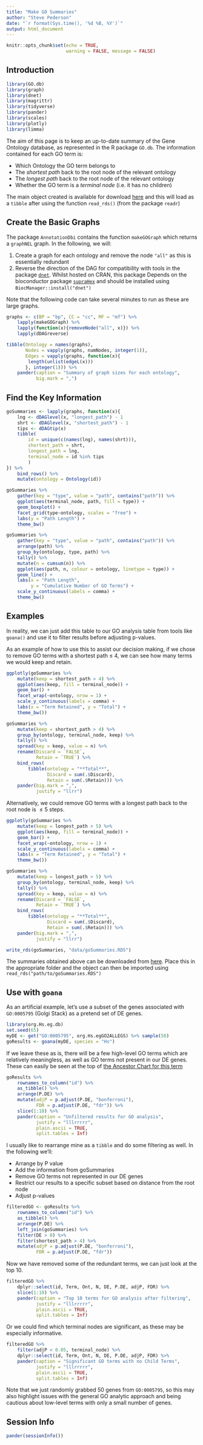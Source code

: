 ```yaml
---
title: "Make GO Summaries"
author: "Steve Pederson"
date: "`r format(Sys.time(), '%d %B, %Y')`"
output: html_document
---
```


```r
knitr::opts_chunk$set(echo = TRUE,
					  warning = FALSE, message = FALSE)
```

## Introduction

```r
library(GO.db)
library(graph)
library(dnet)
library(magrittr)
library(tidyverse)
library(pander)
library(scales)
library(plotly)
library(limma)
```

The aim of this page is to keep an up-to-date summary of the Gene Ontology database, as represented in the R package `GO.db`.
The information contained for each GO term is:

- Which Ontology the GO term belongs to
- The *shortest path* back to the root node of the relevant ontology
- The *longest path* back to the root node of the relevant ontology
- Whether the GO term is a *terminal node* (i.e. it has no children)

The main object created is available for download  [here](https://github.com/UofABioinformaticsHub/summaries2GO/data/goSummaries.RDS?raw=true) and this will load as a `tibble` after using the function `read_rds()` (from the package `readr`)

## Create the Basic Graphs

The package `AnnotationDbi` contains the function `makeGOGraph` which returns a `graphNEL` graph.
In the following, we will:

1. Create a graph for each ontology and remove the node `"all"` as this is essentially redundant
2. Reverse the direction of the DAG for compatibility with tools in the package [`dnet`](https://cran.r-project.org/web/packages/dnet/index.html). Whilst hosted on CRAN, this package Depends on the bioconductor package [`supraHex`](https://www.bioconductor.org/packages/release/bioc/html/supraHex.html) and should be installed using `BiocManager::install("dnet")`

Note that the following code can take several minutes to run as these are large graphs.

```r
graphs <- c(BP = "bp", CC = "cc", MF = "mf") %>%
	lapply(makeGOGraph) %>%
	lapply(function(x){removeNode("all", x)}) %>%
	lapply(dDAGreverse)
```

```r
tibble(Ontology = names(graphs),
	   Nodes = vapply(graphs, numNodes, integer(1)),
	   Edges = vapply(graphs, function(x){
	   	length(unlist(edgeL(x)))
	   }, integer(1))) %>%
	pander(caption = "Summary of graph sizes for each ontology",
		   big.mark = ",")
```


## Find the Key Information

```r
goSummaries <- lapply(graphs, function(x){
	lng <- dDAGlevel(x, "longest_path") - 1
	shrt <- dDAGlevel(x, "shortest_path") - 1
	tips <- dDAGtip(x)
	tibble(
		id = unique(c(names(lng), names(shrt))),
		shortest_path = shrt,
		longest_path = lng,
		terminal_node = id %in% tips
		)
}) %>%
	bind_rows() %>%
	mutate(ontology = Ontology(id))
```

```r
goSummaries %>%
	gather(key = "type", value = "path", contains("path")) %>%
	ggplot(aes(terminal_node, path, fill = type)) +
	geom_boxplot() +
	facet_grid(type~ontology, scales = "free") +
	labs(y = "Path Length") +
	theme_bw()
```

```r
goSummaries %>%
	gather(key = "type", value = "path", contains("path")) %>%
	arrange(path) %>%
	group_by(ontology, type, path) %>%
	tally() %>%
	mutate(n = cumsum(n)) %>%
	ggplot(aes(path, n, colour = ontology, linetype = type)) +
	geom_line() +
	labs(x = "Path Length",
		 y = "Cumulative Number of GO Terms") +
	scale_y_continuous(labels = comma) +
	theme_bw()
```

## Examples

In reality, we can just add this table to our GO analysis table from tools like `goana()` and use it to filter results before adjusting p-values.

As an example of how to use this to assist our decision making, if we chose to remove GO terms with a shortest path $\leq$ 4, we can see how many terms we would keep and retain.

```r
ggplotly(goSummaries %>%
	mutate(keep = shortest_path > 4) %>%
	ggplot(aes(keep, fill = terminal_node)) +
	geom_bar() +
	facet_wrap(~ontology, nrow = 1) +
	scale_y_continuous(labels = comma) +
	labs(x = "Term Retained", y = "Total") +
	theme_bw())
```

```r
goSummaries %>%
	mutate(keep = shortest_path > 4) %>%
	group_by(ontology, terminal_node, keep) %>%
	tally() %>%
	spread(key = keep, value = n) %>%
	rename(Discard = `FALSE`,
		   Retain = `TRUE`) %>%
	bind_rows(
		tibble(ontology = "**Total**",
			   Discard = sum(.$Discard),
			   Retain = sum(.$Retain))) %>%
	pander(big.mark = ",",
		   justify = "llrr")
```

Alternatively, we could remove GO terms with a longest path back to the root node is $\leq 5$ steps.

```r
ggplotly(goSummaries %>%
	mutate(keep = longest_path > 5) %>%
	ggplot(aes(keep, fill = terminal_node)) +
	geom_bar() +
	facet_wrap(~ontology, nrow = 1) +
	scale_y_continuous(labels = comma) +
	labs(x = "Term Retained", y = "Total") +
	theme_bw())
```

```r
goSummaries %>%
	mutate(keep = longest_path > 5) %>%
	group_by(ontology, terminal_node, keep) %>%
	tally() %>%
	spread(key = keep, value = n) %>%
	rename(Discard = `FALSE`,
		   Retain = `TRUE`) %>%
	bind_rows(
		tibble(ontology = "**Total**",
			   Discard = sum(.$Discard),
			   Retain = sum(.$Retain))) %>%
	pander(big.mark = ",",
		   justify = "llrr")
```



```r
write_rds(goSummaries, "data/goSummaries.RDS")
```

The summaries obtained above can be downloaded from [here](https://github.com/UofABioinformaticsHub/summaries2GO/data/goSummaries.RDS?raw=true).
Place this in the appropriate folder and the object can then be imported using `read_rds("path/to/goSummaries.RDS")`

## Use with `goana`

As an artificial example, let's use a subset of the genes associated with `GO:0005795` (Golgi Stack) as a pretend set of DE genes.

```r
library(org.Hs.eg.db)
set.seed(65)
myDE <- get("GO:0005795", org.Hs.egGO2ALLEGS) %>% sample(50)
goResults <- goana(myDE, species = "Hs")
```

If we leave these as is, there will be a few high-level GO terms which are relatively meaningless, as well as GO terms not present in our DE genes.
These can easily be seen at the top of [the Ancestor Chart for this term](https://www.ebi.ac.uk/QuickGO/GTerm?id=GO:0005795)

```r
goResults %>%
 	rownames_to_column("id") %>%
 	as_tibble() %>%
 	arrange(P.DE) %>% 
	mutate(adjP = p.adjust(P.DE, "bonferroni"),
		   FDR = p.adjust(P.DE, "fdr")) %>%
	slice(1:10) %>%
	pander(caption = "Unfiltered results for GO analysis",
		   justify = "lllrrrrr",
		   plain.ascii = TRUE,
		   split.tables = Inf)
```


I usually like to rearrange mine as a `tibble` and do some filtering as well.
In the following we'll:

- Arrange by P value
- Add the information from goSummaries
- Remove GO terms not represented in our DE genes
- Restrict our results to a specific subset based on distance from the root node
- Adjust p-values

```r
filteredGO <- goResults %>%
	rownames_to_column("id") %>%
	as_tibble() %>%
	arrange(P.DE) %>%
	left_join(goSummaries) %>%
	filter(DE > 0) %>%
	filter(shortest_path > 4) %>%
	mutate(adjP = p.adjust(P.DE, "bonferroni"),
		   FDR = p.adjust(P.DE, "fdr"))
```

Now we have removed some of the redundant terms, we can just look at the top 10.

```r
filteredGO %>%
	dplyr::select(id, Term, Ont, N, DE, P.DE, adjP, FDR) %>%
	slice(1:10) %>%
	pander(caption = "Top 10 terms for GO analysis after filtering",
		   justify = "lllrrrrr",
		   plain.ascii = TRUE,
		   split.tables = Inf)
```

Or we could find which terminal nodes are significant, as these may be especially informative.

```r
filteredGO %>%
	filter(adjP < 0.05, terminal_node) %>%
	dplyr::select(id, Term, Ont, N, DE, P.DE, adjP, FDR) %>%
	pander(caption = "Significant GO terms with no Child Terms",
		   justify = "lllrrrrr",
		   plain.ascii = TRUE,
		   split.tables = Inf)
```

Note that we just randomly grabbed 50 genes from `GO:0005795`, so this may also highlight issues with the general GO analytic approach and being cautious about low-level terms with only a small number of genes.

## Session Info

```r
pander(sessionInfo())
```

